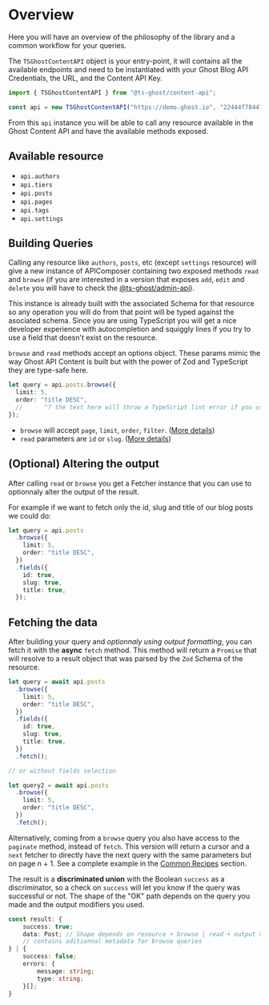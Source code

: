 # Overview

Here you will have an overview of the philosophy of the library and a common workflow for your queries.

The `TSGhostContentAPI` object is your entry-point, it will contains all the available endpoints and need to be instantiated with your Ghost Blog API Credentials, the URL, and the Content API Key.

```ts
import { TSGhostContentAPI } from "@ts-ghost/content-api";

const api = new TSGhostContentAPI("https://demo.ghost.io", "22444f78447824223cefc48062", "v5.0");
```

From this `api` instance you will be able to call any resource available in the Ghost Content API and have the available methods exposed.

## Available resource

- `api.authors`
- `api.tiers`
- `api.posts`
- `api.pages`
- `api.tags`
- `api.settings`

## Building Queries

Calling any resource like `authors`, `posts`, etc (except `settings` resource) will give a
new instance of APIComposer containing two exposed methods `read` and `browse` (if you are interested in a version that exposes `add`, `edit` and `delete` you will have to check the [@ts-ghost/admin-api](/docs/admin-api/introduction)).

This instance is already built with the associated Schema for that resource so any operation
you will do from that point will be typed against the asociated schema. Since you are using TypeScript you will get a nice developer experience with autocompletion and squiggly lines if you try to use a field that doesn't exist on the resource.

`browse` and `read` methods accept an options object. These params mimic the way Ghost API Content is built but with the power of Zod and TypeScript they are type-safe here.

```ts
let query = api.posts.browse({
  limit: 5,
  order: "title DESC",
  //      ^? the text here will throw a TypeScript lint error if you use unknown field.
});
```

- `browse` will accept `page`, `limit`, `order`, `filter`. ([More details](/docs/content-api/browse))
- `read` parameters are `id` or `slug`. ([More details](/docs/content-api/browse))

## (Optional) Altering the output

After calling `read` or `browse` you get a Fetcher instance that you can use to optionnaly alter the output of the result.

For example if we want to fetch only the id, slug and title of our blog posts we could do:

```ts
let query = api.posts
  .browse({
    limit: 5,
    order: "title DESC",
  })
  .fields({
    id: true,
    slug: true,
    title: true,
  });
```

## Fetching the data

After building your query and _optionnaly using output formatting_, you can fetch it with the **async** `fetch` method. This method will return a `Promise` that will resolve to a result object that was parsed by the `Zod` Schema of the resource.

```ts
let query = await api.posts
  .browse({
    limit: 5,
    order: "title DESC",
  })
  .fields({
    id: true,
    slug: true,
    title: true,
  })
  .fetch();

// or without fields selection

let query2 = await api.posts
  .browse({
    limit: 5,
    order: "title DESC",
  })
  .fetch();
```

Alternatively, coming from a `browse` query you also have access to the `paginate` method, instead of `fetch`. This version will return a cursor and a `next` fetcher to directly have the next query with the same parameters but on page n + 1. See a complete example in the [Common Recipes](/docs/content-api/common-recipes) section.

The result is a **discriminated union** with the Boolean `success` as a discriminator, so a check on `success` will let you know if the query was successful or not. The shape of the "OK" path depends on the query you made and the output modifiers you used.

```ts
const result: {
    success: true;
    data: Post; // Shape depends on resource + browse | read + output modifiers
    // contains aditionnal metadata for browse queries
} | {
    success: false;
    errors: {
        message: string;
        type: string;
    }[];
}
```
